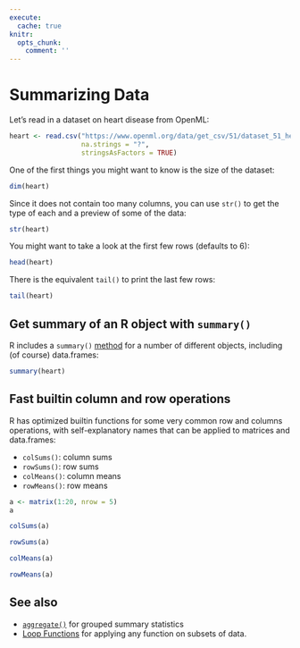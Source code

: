 ```yaml
---
execute:
  cache: true
knitr:
  opts_chunk: 
    comment: ''
---
```

# Summarizing Data {#sec-summarize}

Let's read in a dataset on heart disease from OpenML:

```r
heart <- read.csv("https://www.openml.org/data/get_csv/51/dataset_51_heart-h",
                  na.strings = "?",
                  stringsAsFactors = TRUE)
```

One of the first things you might want to know is the size of the dataset:

```r
dim(heart)
```

Since it does not contain too many columns, you can use `str()` to get the
type of each and a preview of some of the data:

```r
str(heart)
```

You might want to take a look at the first few rows (defaults to 6):

```r
head(heart)
```

There is the equivalent `tail()` to print the last few rows:

```r
tail(heart)
```

## Get summary of an R object with `summary()`

R includes a `summary()` [method](ClassesAndOOP.qmd#s3) for a number of different objects,
including (of course) data.frames:

```r
summary(heart)
```

## Fast builtin column and row operations

R has optimized builtin functions for some very common row and columns
operations, with self-explanatory names that can be applied to matrices and
data.frames:

* `colSums()`: column sums
* `rowSums()`: row sums
* `colMeans()`: column means
* `rowMeans()`: row means

```r
a <- matrix(1:20, nrow = 5)
a
```

```r
colSums(a)
```

```r
rowSums(a)
```

```r
colMeans(a)
```

```r
rowMeans(a)
```

## See also

- [`aggregate()`](Aggregate.qmd) for grouped summary statistics
- [Loop Functions](LoopFunctions.qmd) for applying any function on subsets of data. 
